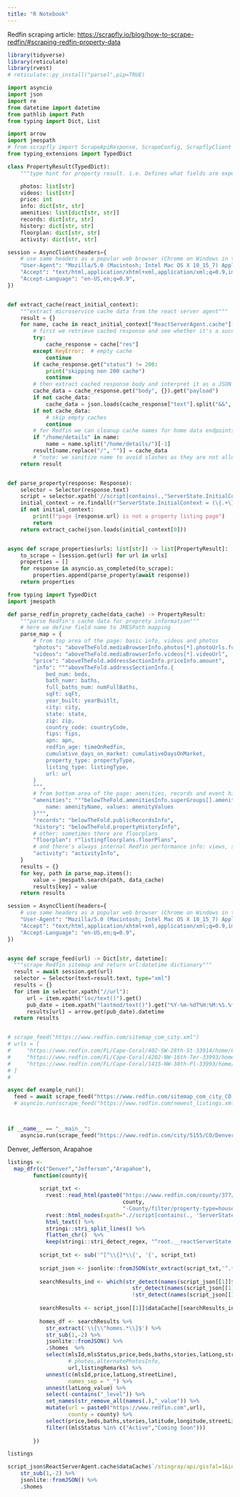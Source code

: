 ```yaml
---
title: "R Notebook"
---
```


Redfin scraping article: <https://scrapfly.io/blog/how-to-scrape-redfin/#scraping-redfin-property-data>

```r
library(tidyverse)
library(reticulate)
library(rvest)
# reticulate::py_install("parsel",pip=TRUE)
```


```python
import asyncio
import json
import re
from datetime import datetime
from pathlib import Path
from typing import Dict, List

import arrow
import jmespath
# from scrapfly import ScrapeApiResponse, ScrapeConfig, ScrapflyClient
from typing_extensions import TypedDict

class PropertyResult(TypedDict):
    """type hint for property result. i.e. Defines what fields are expected in property dataset"""

    photos: list[str]
    videos: list[str]
    price: int
    info: dict[str, str]
    amenities: list[dict[str, str]]
    records: dict[str, str]
    history: dict[str, str]
    floorplan: dict[str, str]
    activity: dict[str, str]

session = AsyncClient(headers={
    # use same headers as a popular web browser (Chrome on Windows in this case)
    "User-Agent": "Mozilla/5.0 (Macintosh; Intel Mac OS X 10_15_7) AppleWebKit/537.36 (KHTML, like Gecko) Chrome/91.0.4472.114 Safari/537.36",
    "Accept": "text/html,application/xhtml+xml,application/xml;q=0.9,image/avif,image/webp,image/apng,*/*;q=0.8,application/signed-exchange;v=b3;q=0.9",
    "Accept-Language": "en-US,en;q=0.9",
})


def extract_cache(react_initial_context):
    """extract microservice cache data from the react server agent"""
    result = {}
    for name, cache in react_initial_context["ReactServerAgent.cache"]["dataCache"].items():
        # first we retrieve cached response and see whether it's a success
        try:
            cache_response = cache["res"]
        except KeyError:  # empty cache
            continue
        if cache_response.get("status") != 200:
            print("skipping non 200 cache")
            continue
        # then extract cached response body and interpret it as a JSON
        cache_data = cache_response.get("body", {}).get("payload")
        if not cache_data:
            cache_data = json.loads(cache_response["text"].split("&&", 1)[-1]).get("payload")
        if not cache_data:
            # skip empty caches
            continue
        # for Redfin we can cleanup cache names for home data endpoints:
        if "/home/details" in name:
            name = name.split("/home/details/")[-1]
        result[name.replace("/", "")] = cache_data
        # ^note: we sanitize name to avoid slashes as they are not allowed in JMESPath
    return result


def parse_property(response: Response):
    selector = Selector(response.text)
    script = selector.xpath('//script[contains(.,"ServerState.InitialContext")]/text()').get()
    initial_context = re.findall(r"ServerState.InitialContext = (\{.+\});", str(script))
    if not initial_context:
        print(f"page {response.url} is not a property listing page")
        return
    return extract_cache(json.loads(initial_context[0]))


async def scrape_properties(urls: list[str]) -> list[PropertyResult]:
    to_scrape = [session.get(url) for url in urls]
    properties = []
    for response in asyncio.as_completed(to_scrape):
        properties.append(parse_property(await response))
    return properties

from typing import TypedDict
import jmespath

def parse_redfin_proprety_cache(data_cache) -> PropertyResult:
    """parse Redfin's cache data for proprety information"""
    # here we define field name to JMESPath mapping
    parse_map = {
        # from top area of the page: basic info, videos and photos
        "photos": "aboveTheFold.mediaBrowserInfo.photos[*].photoUrls.fullScreenPhotoUrl",
        "videos": "aboveTheFold.mediaBrowserInfo.videos[*].videoUrl",
        "price": "aboveTheFold.addressSectionInfo.priceInfo.amount",
        "info": """aboveTheFold.addressSectionInfo.{
            bed_num: beds,
            bath_numr: baths,
            full_baths_num: numFullBaths,
            sqFt: sqFt,
            year_built: yearBuitlt,
            city: city,
            state: state,
            zip: zip,
            country_code: countryCode,
            fips: fips,
            apn: apn,
            redfin_age: timeOnRedfin,
            cumulative_days_on_market: cumulativeDaysOnMarket,
            property_type: propertyType,
            listing_type: listingType,
            url: url
        }
        """,
        # from bottom area of the page: amenities, records and event history
        "amenities": """belowTheFold.amenitiesInfo.superGroups[].amenityGroups[].amenityEntries[].{
            name: amenityName, values: amenityValues
        }""",
        "records": "belowTheFold.publicRecordsInfo",
        "history": "belowTheFold.propertyHistoryInfo",
        # other: sometimes there are floorplans
        "floorplan": r"listingfloorplans.floorPlans",
        # and there's always internal Redfin performance info: views, saves, etc.
        "activity": "activityInfo",
    }
    results = {}
    for key, path in parse_map.items():
        value = jmespath.search(path, data_cache)
        results[key] = value
    return results

session = AsyncClient(headers={
    # use same headers as a popular web browser (Chrome on Windows in this case)
    "User-Agent": "Mozilla/5.0 (Macintosh; Intel Mac OS X 10_15_7) AppleWebKit/537.36 (KHTML, like Gecko) Chrome/91.0.4472.114 Safari/537.36",
    "Accept": "text/html,application/xhtml+xml,application/xml;q=0.9,image/avif,image/webp,image/apng,*/*;q=0.8,application/signed-exchange;v=b3;q=0.9",
    "Accept-Language": "en-US,en;q=0.9",
})


async def scrape_feed(url) -> Dict[str, datetime]:
  """scrape Redfin sitemap and return url:datetime dictionary"""
  result = await session.get(url)
  selector = Selector(text=result.text, type="xml")
  results = {}
  for item in selector.xpath("//url"):
      url = item.xpath("loc/text()").get()
      pub_date = item.xpath("lastmod/text()").get("%Y-%m-%dT%H:%M:%S.%f%z")
      results[url] = arrow.get(pub_date).datetime
  return results


# scrape_feed("https://www.redfin.com/sitemap_com_city.xml")
# urls = [
#     "https://www.redfin.com/FL/Cape-Coral/402-SW-28th-St-33914/home/61856041",
#     "https://www.redfin.com/FL/Cape-Coral/4202-NW-16th-Ter-33993/home/62053611",
#     "https://www.redfin.com/FL/Cape-Coral/1415-NW-38th-Pl-33993/home/62079956",
# ]
# 

async def example_run():
  feed = await scrape_feed("https://www.redfin.com/sitemap_com_city_CO.xml.gz")
  # asyncio.run(scrape_feed("https://www.redfin.com/newest_listings.xml"))



if __name__ == "__main__":
    asyncio.run(scrape_feed("https://www.redfin.com/city/5155/CO/Denver"))
```

Denver, Jefferson, Arapahoe

```r
listings <- 
  map_dfr(c("Denver","Jefferson","Arapahoe"),
        function(county){
          
          script_txt <-
            rvest::read_html(paste0("https://www.redfin.com/county/377/CO/",
                                    county,
                                    "-County/filter/property-type=house,min-beds=2,max-beds=10,min-baths=1.5,max-baths=10,max-price=500000,min-price=200000")) %>%
            rvest::html_nodes(xpath=".//script[contains(., 'ServerState.InitialContext')]") %>%
            html_text() %>% 
            stringi::stri_split_lines() %>% 
            flatten_chr()  %>% 
            keep(stringi::stri_detect_regex, "^root.__reactServerState.InitialContext")
          
          script_txt <- sub('^[^\\{]*\\{', '{', script_txt)
          
          script_json <- jsonlite::fromJSON(str_extract(script_txt,'^.*"webViewAppName":null\\}'))
          
          searchResults_ind <- which(str_detect(names(script_json[[1]]$dataCache),"include_nearby_homes") & 
                                       str_detect(names(script_json[[1]]$dataCache),"max_price=") &
                                       !str_detect(names(script_json[[1]]$dataCache),"gis-cluster"))[1]
          
          searchResults <- script_json[[1]]$dataCache[[searchResults_ind]]$res$text
          
          homes_df <- searchResults %>%
            str_extract('\\{\\"homes.*\\}$') %>%
            str_sub(1,-2) %>%
            jsonlite::fromJSON() %>%
            .$homes  %>%
            select(mlsId,mlsStatus,price,beds,baths,stories,latLong,streetLine,state,zip,
                   # photos,alternatePhotosInfo,
                   url,listingRemarks) %>%
            unnest(c(mlsId,price,latLong,streetLine),
                   names_sep = "_") %>%
            unnest(latLong_value) %>%
            select(-contains("_level")) %>%
            set_names(str_remove_all(names(.),"_value")) %>%
            mutate(url = paste0("https://www.redfin.com",url),
                   county = county) %>%
            select(price,beds,baths,stories,latitude,longitude,streetLine,county,state,zip,url,mlsId,mlsStatus,listingRemarks) %>%
            filter((mlsStatus %in% c("Active","Coming Soon")))
          
        })

listings
```

```r
script_json$ReactServerAgent.cache$dataCache$`/stingray/api/gis?al=1&include_nearby_homes=true&market=denver&max_price=500000&num_baths=1.5&num_beds=2&num_homes=350&ord=redfin-recommended-asc&page_number=1&region_id=377&region_type=5&sf=1,2,5,6,7&start=0&status=9&uipt=1&v=8`$res$text %>% str_extract('\\{\\"homes.*\\}$') %>%
    str_sub(1,-2) %>%
    jsonlite::fromJSON() %>%
    .$homes
```





